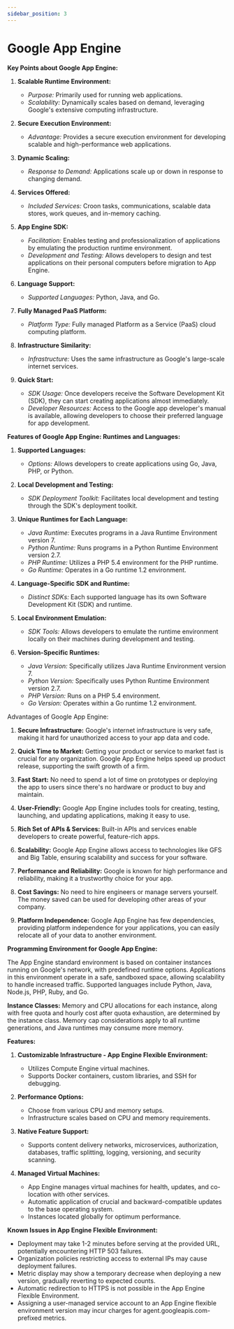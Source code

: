 ```yaml
---
sidebar_position: 3
---
```


# Google App Engine

**Key Points about Google App Engine:**

1. **Scalable Runtime Environment:**

    - _Purpose:_ Primarily used for running web applications.
    - _Scalability:_ Dynamically scales based on demand, leveraging Google's extensive computing infrastructure.

2. **Secure Execution Environment:**

    - _Advantage:_ Provides a secure execution environment for developing scalable and high-performance web applications.

3. **Dynamic Scaling:**

    - _Response to Demand:_ Applications scale up or down in response to changing demand.

4. **Services Offered:**

    - _Included Services:_ Croon tasks, communications, scalable data stores, work queues, and in-memory caching.

5. **App Engine SDK:**

    - _Facilitation:_ Enables testing and professionalization of applications by emulating the production runtime environment.
    - _Development and Testing:_ Allows developers to design and test applications on their personal computers before migration to App Engine.

6. **Language Support:**

    - _Supported Languages:_ Python, Java, and Go.

7. **Fully Managed PaaS Platform:**

    - _Platform Type:_ Fully managed Platform as a Service (PaaS) cloud computing platform.

8. **Infrastructure Similarity:**

    - _Infrastructure:_ Uses the same infrastructure as Google's large-scale internet services.

9. **Quick Start:**
    - _SDK Usage:_ Once developers receive the Software Development Kit (SDK), they can start creating applications almost immediately.
    - _Developer Resources:_ Access to the Google app developer's manual is available, allowing developers to choose their preferred language for app development.

**Features of Google App Engine: Runtimes and Languages:**

1. **Supported Languages:**

    - _Options:_ Allows developers to create applications using Go, Java, PHP, or Python.

2. **Local Development and Testing:**

    - _SDK Deployment Toolkit:_ Facilitates local development and testing through the SDK's deployment toolkit.

3. **Unique Runtimes for Each Language:**

    - _Java Runtime:_ Executes programs in a Java Runtime Environment version 7.
    - _Python Runtime:_ Runs programs in a Python Runtime Environment version 2.7.
    - _PHP Runtime:_ Utilizes a PHP 5.4 environment for the PHP runtime.
    - _Go Runtime:_ Operates in a Go runtime 1.2 environment.

4. **Language-Specific SDK and Runtime:**

    - _Distinct SDKs:_ Each supported language has its own Software Development Kit (SDK) and runtime.

5. **Local Environment Emulation:**

    - _SDK Tools:_ Allows developers to emulate the runtime environment locally on their machines during development and testing.

6. **Version-Specific Runtimes:**
    - _Java Version:_ Specifically utilizes Java Runtime Environment version 7.
    - _Python Version:_ Specifically uses Python Runtime Environment version 2.7.
    - _PHP Version:_ Runs on a PHP 5.4 environment.
    - _Go Version:_ Operates within a Go runtime 1.2 environment.

Advantages of Google App Engine:

1. **Secure Infrastructure:** Google's internet infrastructure is very safe, making it hard for unauthorized access to your app data and code.

2. **Quick Time to Market:** Getting your product or service to market fast is crucial for any organization. Google App Engine helps speed up product release, supporting the swift growth of a firm.

3. **Fast Start:** No need to spend a lot of time on prototypes or deploying the app to users since there's no hardware or product to buy and maintain.

4. **User-Friendly:** Google App Engine includes tools for creating, testing, launching, and updating applications, making it easy to use.

5. **Rich Set of APIs & Services:** Built-in APIs and services enable developers to create powerful, feature-rich apps.

6. **Scalability:** Google App Engine allows access to technologies like GFS and Big Table, ensuring scalability and success for your software.

7. **Performance and Reliability:** Google is known for high performance and reliability, making it a trustworthy choice for your app.

8. **Cost Savings:** No need to hire engineers or manage servers yourself. The money saved can be used for developing other areas of your company.

9. **Platform Independence:** Google App Engine has few dependencies, providing platform independence for your applications, you can easily relocate all of your data to another environment.

**Programming Environment for Google App Engine:**

The App Engine standard environment is based on container instances running on Google's network, with predefined runtime options. Applications in this environment operate in a safe, sandboxed space, allowing scalability to handle increased traffic. Supported languages include Python, Java, Node.js, PHP, Ruby, and Go.

**Instance Classes:**
Memory and CPU allocations for each instance, along with free quota and hourly cost after quota exhaustion, are determined by the instance class. Memory cap considerations apply to all runtime generations, and Java runtimes may consume more memory.

**Features:**

1. **Customizable Infrastructure - App Engine Flexible Environment:**

    - Utilizes Compute Engine virtual machines.
    - Supports Docker containers, custom libraries, and SSH for debugging.

2. **Performance Options:**

    - Choose from various CPU and memory setups.
    - Infrastructure scales based on CPU and memory requirements.

3. **Native Feature Support:**

    - Supports content delivery networks, microservices, authorization, databases, traffic splitting, logging, versioning, and security scanning.

4. **Managed Virtual Machines:**
    - App Engine manages virtual machines for health, updates, and co-location with other services.
    - Automatic application of crucial and backward-compatible updates to the base operating system.
    - Instances located globally for optimum performance.

**Known Issues in App Engine Flexible Environment:**

-   Deployment may take 1-2 minutes before serving at the provided URL, potentially encountering HTTP 503 failures.
-   Organization policies restricting access to external IPs may cause deployment failures.
-   Metric display may show a temporary decrease when deploying a new version, gradually reverting to expected counts.
-   Automatic redirection to HTTPS is not possible in the App Engine Flexible Environment.
-   Assigning a user-managed service account to an App Engine flexible environment version may incur charges for agent.googleapis.com-prefixed metrics.
